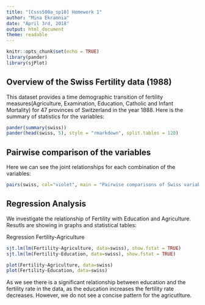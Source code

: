 ```yaml
---
title: "[Csss508a_sp18] Homework 1"
author: "Mina Ekramnia"
date: "April 3rd, 2018"
output: html_document
theme: readable
---
```


```r
knitr::opts_chunk$set(echo = TRUE)
library(pander) 
library(sjPlot)
```

## Overview of the Swiss Fertility data (1988) 
This dataset provides a time demographic transition of fertility measures(Agriculture, Examination, Education, Catholic and Infant Mortality) for 47 provinces of Switzerland in the year 1888.
Here is the summary of statistics for the variables: 

```r
pander(summary(swiss))
pander(head(swiss, 5), style = "rmarkdown", split.tables = 120)
```


## Pairwise comparison of the variables
Here we can see the joint relationships for each combination of the variables:

```r
pairs(swiss, col="violet", main = "Pairwise comparisons of Swiss variables")
```

## Regression Analysis

We investigate the relationship of Fertility with Education and Agriculture. Resutls are showing in graphs and statistical tables: 

Regression Fertility-Agriculture
```r
sjt.lm(lm(Fertility~Agriculture, data=swiss), show.fstat = TRUE)
sjt.lm(lm(Fertility~Education, data=swiss), show.fstat = TRUE)
```

```r
plot(Fertility~Agriculture, data=swiss)
plot(Fertility~Education, data=swiss)

```


As we see there is a significant relationship between education and the fertility rate in the data, as the education increases the fertility rate decreases. However, we do not see a concise pattern for the agricutlture. 